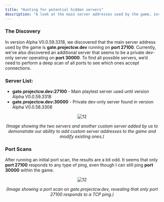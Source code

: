 ```yaml
---
title: "Hunting for potential hidden servers"
description: "A look at the main server addresses used by the game, including a potential private dev-only server. Odd results from a recent port scan reveal only one active port, here’s what we found."
---
```


### The Discovery

In version Alpha V0.0.59.3318, we discovered that the main server address used by the game is **gate.projectcw.dev** running on **port 27100**. Currently, we’ve also discovered an additional server that seems to be a private dev-only server operating on **port 30000**. To find all possible servers, we’d need to perform a deep scan of all ports to see which ones accept connections.

### Server List:
- **gate.projectcw.dev:27100** - Main playtest server used until version Alpha V0.0.59.3318
- **gate.projectcw.dev:30000** - Private dev-only server found in version Alpha V0.0.58.3308

<div align="center">

![12](https://raw.githubusercontent.com/ThatSINEWAVE/pcw-bughunters/refs/heads/main/images/datamining/Hidden%20Servers/server_browser.png)

*(Image showing the two servers and another custom server added by us to demonstrate our ability to add custom server addresses to the game and modify existing ones.)*

</div>

### Port Scans

After running an initial port scan, the results are a bit odd. It seems that only **port 27100** responds to any type of ping, even though I can still ping **port 30000** within the game.

<div align="center">

![12](https://raw.githubusercontent.com/ThatSINEWAVE/pcw-bughunters/refs/heads/main/images/datamining/Hidden%20Servers/port_scan.png)

*(Image showing a port scan on gate.projectcw.dev, revealing that only port 27100 responds to a TCP ping.)*

</div>
